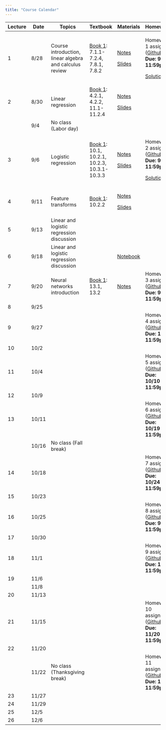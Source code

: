 ```yaml
---
title: "Course Calendar"
---
```


+---------+---------+---------------------------------------------------------+---------------------------------------------------------------------------------------------+---------------------------------------------------------------------------------------------------+------------------------------------------------------------------------------------------------------------------------------+
| Lecture | Date    | Topics                                                  | Textbook                                                                                    | Materials                                                                                         | Homework                                                                                                                     |
+=========+=========+=========================================================+=============================================================================================+===================================================================================================+==============================================================================================================================+
| 1       | 8/28    | Course introduction, linear algebra and calculus review | [Book 1](https://probml.github.io/pml-book/book1.html): 7.1.1-7.2.4, 7.8.1, 7.8.2           | [Notes](../lecture1-background/notes.qmd)                                                         | Homework 1 assigned ([Github](https://github.com/orgs/CS152-Neural-Networks-Fall-2023/repositories)) **Due: 9/5 11:59pm**    |
|         |         |                                                         |                                                                                             |                                                                                                   |                                                                                                                              |
|         |         |                                                         |                                                                                             | [Slides](../lecture1-background/slides.qmd)                                                       | [Solutions](../assignments/homework1-background/solutions.html)                                                              |
+---------+---------+---------------------------------------------------------+---------------------------------------------------------------------------------------------+---------------------------------------------------------------------------------------------------+------------------------------------------------------------------------------------------------------------------------------+
| 2       | 8/30    | Linear regression                                       | [Book 1](https://probml.github.io/pml-book/book1.html): 4.2.1, 4.2.2, 11.1-11.2.4           | [Notes](../lecture2-linear-regression/notes.qmd)                                                  |                                                                                                                              |
|         |         |                                                         |                                                                                             |                                                                                                   |                                                                                                                              |
|         |         |                                                         |                                                                                             | [Slides](../lecture2-linear-regression/slides.qmd)                                                |                                                                                                                              |
+---------+---------+---------------------------------------------------------+---------------------------------------------------------------------------------------------+---------------------------------------------------------------------------------------------------+------------------------------------------------------------------------------------------------------------------------------+
|         | 9/4     | No class (Labor day)                                    |                                                                                             |                                                                                                   |                                                                                                                              |
+---------+---------+---------------------------------------------------------+---------------------------------------------------------------------------------------------+---------------------------------------------------------------------------------------------------+------------------------------------------------------------------------------------------------------------------------------+
| 3       | 9/6     | Logistic regression                                     | [Book 1](https://probml.github.io/pml-book/book1.html): 10.1, 10.2.1, 10.2.3, 10.3.1-10.3.3 | [Notes](../lecture3-logistic-regression/notes.qmd)                                                | Homework 2 assigned ([Github](https://github.com/orgs/CS152-Neural-Networks-Fall-2023/repositories)) **Due: 9/12 11:59pm**   |
|         |         |                                                         |                                                                                             |                                                                                                   |                                                                                                                              |
|         |         |                                                         |                                                                                             | [Slides](../lecture3-logistic-regression/slides.qmd)                                              | [Solutions](../assignments/homework2-linear-regression/solutions.html)                                                       |
+---------+---------+---------------------------------------------------------+---------------------------------------------------------------------------------------------+---------------------------------------------------------------------------------------------------+------------------------------------------------------------------------------------------------------------------------------+
| 4       | 9/11    | Feature transforms                                      | [Book 1](https://probml.github.io/pml-book/book1.html): 10.2.2                              | [Notes](../lecture4-feature-transforms/notes.qmd)                                                 |                                                                                                                              |
|         |         |                                                         |                                                                                             |                                                                                                   |                                                                                                                              |
|         |         |                                                         |                                                                                             | [Slides](../lecture4-feature-transforms/slides.html)                                              |                                                                                                                              |
+---------+---------+---------------------------------------------------------+---------------------------------------------------------------------------------------------+---------------------------------------------------------------------------------------------------+------------------------------------------------------------------------------------------------------------------------------+
| 5       | 9/13    | Linear and logistic regression discussion               |                                                                                             |                                                                                                   |                                                                                                                              |
+---------+---------+---------------------------------------------------------+---------------------------------------------------------------------------------------------+---------------------------------------------------------------------------------------------------+------------------------------------------------------------------------------------------------------------------------------+
| 6       | 9/18    | Linear and logistic regression discussion               |                                                                                             | [Notebook](https://colab.research.google.com/drive/1MlFAWYkgI58xjxTYWKJoSdU64xRObyaq?usp=sharing) |                                                                                                                              |
+---------+---------+---------------------------------------------------------+---------------------------------------------------------------------------------------------+---------------------------------------------------------------------------------------------------+------------------------------------------------------------------------------------------------------------------------------+
| 7       | 9/20    | Neural networks introduction                            | [Book 1](https://probml.github.io/pml-book/book1.html): 13.1, 13.2                          | [Notes](../lecture5-neural-networks-intro/notes.qmd)                                              | Homework 3 assigned ([Github](https://github.com/orgs/CS152-Neural-Networks-Fall-2023/repositories)) **Due: 9/26 11:59pm**   |
+---------+---------+---------------------------------------------------------+---------------------------------------------------------------------------------------------+---------------------------------------------------------------------------------------------------+------------------------------------------------------------------------------------------------------------------------------+
| 8       | 9/25    |                                                         |                                                                                             |                                                                                                   |                                                                                                                              |
+---------+---------+---------------------------------------------------------+---------------------------------------------------------------------------------------------+---------------------------------------------------------------------------------------------------+------------------------------------------------------------------------------------------------------------------------------+
| 9       | 9/27    |                                                         |                                                                                             |                                                                                                   | Homework 4 assigned ([Github](https://github.com/orgs/CS152-Neural-Networks-Fall-2023/repositories)) **Due: 10/3 11:59pm**   |
+---------+---------+---------------------------------------------------------+---------------------------------------------------------------------------------------------+---------------------------------------------------------------------------------------------------+------------------------------------------------------------------------------------------------------------------------------+
| 10      | 10/2    |                                                         |                                                                                             |                                                                                                   |                                                                                                                              |
+---------+---------+---------------------------------------------------------+---------------------------------------------------------------------------------------------+---------------------------------------------------------------------------------------------------+------------------------------------------------------------------------------------------------------------------------------+
| 11      | 10/4    |                                                         |                                                                                             |                                                                                                   | Homework 5 assigned ([Github](https://github.com/orgs/CS152-Neural-Networks-Fall-2023/repositories)) **Due: 10/10 11:59pm**  |
+---------+---------+---------------------------------------------------------+---------------------------------------------------------------------------------------------+---------------------------------------------------------------------------------------------------+------------------------------------------------------------------------------------------------------------------------------+
| 12      | 10/9    |                                                         |                                                                                             |                                                                                                   |                                                                                                                              |
+---------+---------+---------------------------------------------------------+---------------------------------------------------------------------------------------------+---------------------------------------------------------------------------------------------------+------------------------------------------------------------------------------------------------------------------------------+
| 13      | 10/11   |                                                         |                                                                                             |                                                                                                   | Homework 6 assigned ([Github](https://github.com/orgs/CS152-Neural-Networks-Fall-2023/repositories)) **Due: 10/19 11:59pm**  |
+---------+---------+---------------------------------------------------------+---------------------------------------------------------------------------------------------+---------------------------------------------------------------------------------------------------+------------------------------------------------------------------------------------------------------------------------------+
|         | 10/16   | No class (Fall break)                                   |                                                                                             |                                                                                                   |                                                                                                                              |
+---------+---------+---------------------------------------------------------+---------------------------------------------------------------------------------------------+---------------------------------------------------------------------------------------------------+------------------------------------------------------------------------------------------------------------------------------+
| 14      | 10/18   |                                                         |                                                                                             |                                                                                                   | Homework 7 assigned ([Github](https://github.com/orgs/CS152-Neural-Networks-Fall-2023/repositories)) **Due: 10/24 11:59pm**  |
+---------+---------+---------------------------------------------------------+---------------------------------------------------------------------------------------------+---------------------------------------------------------------------------------------------------+------------------------------------------------------------------------------------------------------------------------------+
| 15      | 10/23   |                                                         |                                                                                             |                                                                                                   |                                                                                                                              |
+---------+---------+---------------------------------------------------------+---------------------------------------------------------------------------------------------+---------------------------------------------------------------------------------------------------+------------------------------------------------------------------------------------------------------------------------------+
| 16      | 10/25   |                                                         |                                                                                             |                                                                                                   | Homework 8 assigned ([Github](https://github.com/orgs/CS152-Neural-Networks-Fall-2023/repositories)) **Due: 9/5 11:59pm**    |
+---------+---------+---------------------------------------------------------+---------------------------------------------------------------------------------------------+---------------------------------------------------------------------------------------------------+------------------------------------------------------------------------------------------------------------------------------+
| 17      | 10/30   |                                                         |                                                                                             |                                                                                                   |                                                                                                                              |
+---------+---------+---------------------------------------------------------+---------------------------------------------------------------------------------------------+---------------------------------------------------------------------------------------------------+------------------------------------------------------------------------------------------------------------------------------+
| 18      | 11/1    |                                                         |                                                                                             |                                                                                                   | Homework 9 assigned ([Github](https://github.com/orgs/CS152-Neural-Networks-Fall-2023/repositories)) **Due: 11/7 11:59pm**   |
+---------+---------+---------------------------------------------------------+---------------------------------------------------------------------------------------------+---------------------------------------------------------------------------------------------------+------------------------------------------------------------------------------------------------------------------------------+
| 19      | 11/6    |                                                         |                                                                                             |                                                                                                   |                                                                                                                              |
+---------+---------+---------------------------------------------------------+---------------------------------------------------------------------------------------------+---------------------------------------------------------------------------------------------------+------------------------------------------------------------------------------------------------------------------------------+
|         | 11/8    |                                                         |                                                                                             |                                                                                                   |                                                                                                                              |
+---------+---------+---------------------------------------------------------+---------------------------------------------------------------------------------------------+---------------------------------------------------------------------------------------------------+------------------------------------------------------------------------------------------------------------------------------+
| 20      | 11/13   |                                                         |                                                                                             |                                                                                                   |                                                                                                                              |
+---------+---------+---------------------------------------------------------+---------------------------------------------------------------------------------------------+---------------------------------------------------------------------------------------------------+------------------------------------------------------------------------------------------------------------------------------+
| 21      | 11/15   |                                                         |                                                                                             |                                                                                                   | Homework 10 assigned ([Github](https://github.com/orgs/CS152-Neural-Networks-Fall-2023/repositories)) **Due: 11/20 11:59pm** |
+---------+---------+---------------------------------------------------------+---------------------------------------------------------------------------------------------+---------------------------------------------------------------------------------------------------+------------------------------------------------------------------------------------------------------------------------------+
| 22      | 11/20   |                                                         |                                                                                             |                                                                                                   |                                                                                                                              |
+---------+---------+---------------------------------------------------------+---------------------------------------------------------------------------------------------+---------------------------------------------------------------------------------------------------+------------------------------------------------------------------------------------------------------------------------------+
|         | 11/22   | No class (Thanksgiving break)                           |                                                                                             |                                                                                                   | Homework 11 assigned ([Github](https://github.com/orgs/CS152-Neural-Networks-Fall-2023/repositories)) **Due: 12/5 11:59pm**  |
+---------+---------+---------------------------------------------------------+---------------------------------------------------------------------------------------------+---------------------------------------------------------------------------------------------------+------------------------------------------------------------------------------------------------------------------------------+
| 23      | 11/27   |                                                         |                                                                                             |                                                                                                   |                                                                                                                              |
+---------+---------+---------------------------------------------------------+---------------------------------------------------------------------------------------------+---------------------------------------------------------------------------------------------------+------------------------------------------------------------------------------------------------------------------------------+
| 24      | 11/29   |                                                         |                                                                                             |                                                                                                   |                                                                                                                              |
+---------+---------+---------------------------------------------------------+---------------------------------------------------------------------------------------------+---------------------------------------------------------------------------------------------------+------------------------------------------------------------------------------------------------------------------------------+
| 25      | 12/5    |                                                         |                                                                                             |                                                                                                   |                                                                                                                              |
+---------+---------+---------------------------------------------------------+---------------------------------------------------------------------------------------------+---------------------------------------------------------------------------------------------------+------------------------------------------------------------------------------------------------------------------------------+
| 26      | 12/6    |                                                         |                                                                                             |                                                                                                   |                                                                                                                              |
+---------+---------+---------------------------------------------------------+---------------------------------------------------------------------------------------------+---------------------------------------------------------------------------------------------------+------------------------------------------------------------------------------------------------------------------------------+
